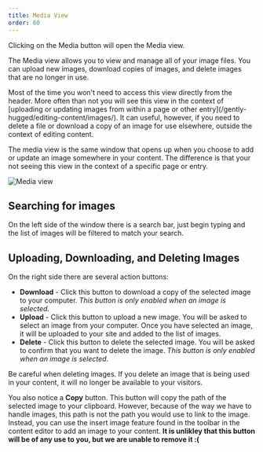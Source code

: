 ```yaml
---
title: Media View
order: 60
---
```

Clicking on the Media button will open the Media view. 

The Media view allows you to view and manage all of your image files. You can upload new images, download copies of images, and delete images that are no longer in use.  

<Aside>
    Most of the time you won't need to access this view directly from the header. More often than not you will see this view in the context of [uploading or updating images from within a page or other entry](/gently-hugged/editing-content/images/). It can useful, however, if you need to delete a file or download a copy of an image for use elsewhere, outside the context of editing content.
</Aside>

The media view is the same window that opens up when you choose to add or update an image somewhere in your content. The difference is that your not seeing this view in the context of a specific page or entry.

![Media view](/images/media-view.jpg)

## Searching for images

On the left side of the window there is a search bar, just begin typing and the list of images will be filtered to match your search.

## Uploading, Downloading, and Deleting Images

On the right side there are several action buttons:

* **Download** - Click this button to download a copy of the selected image to your computer. _This button is only enabled when an image is selected._
* **Upload** - Click this button to upload a new image. You will be asked to select an image from your computer. Once you have selected an image, it will be uploaded to your site and added to the list of images.
* **Delete** - Click this button to delete the selected image. You will be asked to confirm that you want to delete the image. _This button is only enabled when an image is selected._

<Aside type="warning">
    Be careful when deleting images. If you delete an image that is being used in your content, it will no longer be available to your visitors.
</Aside>

You also notice a **Copy** button. This button will copy the path of the selected image to your clipboard. However, because of the way we have to handle images, this path is not the path you would use to link to the image. Instead, you can use the insert image feature found in the toolbar in the content editor to add an image to your content. **It is unlikley that this button will be of any use to you, but we are unable to remove it :(**
